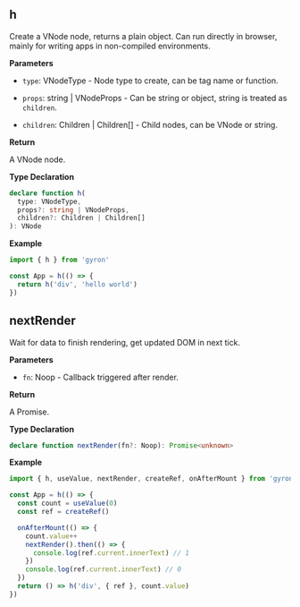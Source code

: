 ## h

Create a VNode node, returns a plain object. Can run directly in browser, mainly for writing apps in non-compiled environments.

**Parameters**

- `type`: VNodeType - Node type to create, can be tag name or function.

- `props`: string | VNodeProps - Can be string or object, string is treated as `children`.

- `children`: Children | Children[] - Child nodes, can be VNode or string.

**Return**

A VNode node.

**Type Declaration**

```ts
declare function h(
  type: VNodeType,
  props?: string | VNodeProps,
  children?: Children | Children[]  
): VNode
```

**Example**

```js
import { h } from 'gyron'

const App = h(() => {
  return h('div', 'hello world') 
})
```

## nextRender

Wait for data to finish rendering, get updated DOM in next tick.

**Parameters**

- `fn`: Noop - Callback triggered after render.

**Return**

A Promise.

**Type Declaration**

```ts
declare function nextRender(fn?: Noop): Promise<unknown>
```

**Example**

```js
import { h, useValue, nextRender, createRef, onAfterMount } from 'gyron'

const App = h(() => {
  const count = useValue(0)
  const ref = createRef()

  onAfterMount(() => {
    count.value++
    nextRender().then(() => {
      console.log(ref.current.innerText) // 1
    })
    console.log(ref.current.innerText) // 0
  })
  return () => h('div', { ref }, count.value)
})
```
